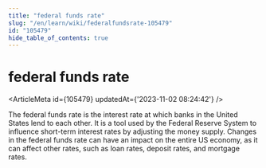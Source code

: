 ```yaml
---
title: "federal funds rate"
slug: "/en/learn/wiki/federalfundsrate-105479"
id: "105479"
hide_table_of_contents: true
---
```



# federal funds rate

<ArticleMeta id={105479} updatedAt={'2023-11-02 08:24:42'} />
<div className='border-solid border-b border-t-0 my-4 border-[var(--ifm-color-gray-300)]' />

The federal funds rate is the interest rate at which banks in the United States lend to each other. It is a tool used by the Federal Reserve System to influence short-term interest rates by adjusting the money supply. Changes in the federal funds rate can have an impact on the entire US economy, as it can affect other rates, such as loan rates, deposit rates, and mortgage rates.
